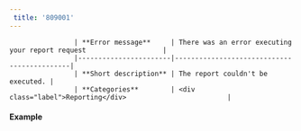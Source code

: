 ```yaml
---  
 title: '809001'  
---  
```



                    | **Error message**     | There was an error executing your report request                   |
                    |-----------------------|--------------------------------------------|
                    | **Short description** | The report couldn't be executed. |
                    | **Categories**        | <div class="label">Reporting</div>                         |
                  

#### Example
